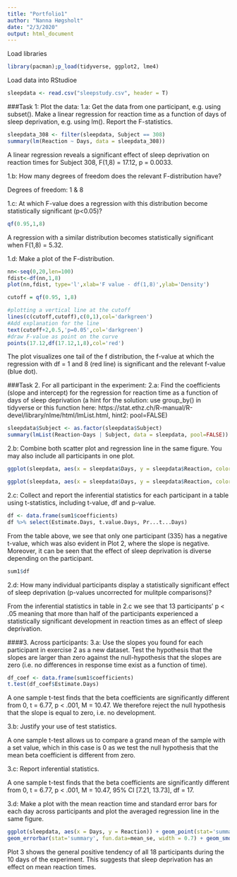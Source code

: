 ---
title: "Portfolio1"
author: "Nanna Høgsholt"
date: "2/3/2020"
output: html_document
---

Load libraries 
```{r}
library(pacman);p_load(tidyverse, ggplot2, lme4)
```

Load data into RStudioe
```{r}
sleepdata <- read.csv("sleepstudy.csv", header = T)
```

###Task 1: Plot the data: 
1.a: Get the data from one participant, e.g. using subset(). Make a linear regression for reaction time as a function of days of sleep deprivation, e.g. using lm(). Report the F-statistics.
```{r}
sleepdata_308 <- filter(sleepdata, Subject == 308)
summary(lm(Reaction ~ Days, data = sleepdata_308))
```

A linear regression reveals a significant effect of sleep deprivation on reaction times for Subject 308, F(1,8) = 17.12, p = 0.0033.

1.b: How many degrees of freedom does the relevant F-distribution have?

Degrees of freedom: 1 & 8 


1.c: At which F-value does a regression with this distribution become statistically significant (p<0.05)? 
```{r}
qf(0.95,1,8)
```
A regression with a similar distribution becomes statistically significant when F(1,8) = 5.32.  

1.d: Make a plot of the F-distribution.
```{r}
nn<-seq(0,20,len=100)
fdist<-df(nn,1,8)
plot(nn,fdist, type='l',xlab='F value - df(1,8)',ylab='Density')

cutoff = qf(0.95, 1,8)

#plotting a vertical line at the cutoff
lines(c(cutoff,cutoff),c(0,1),col='darkgreen')
#Add explanation for the line
text(cutoff+2,0.5,'p=0.05',col='darkgreen')
#draw F-value as point on the curve
points(17.12,df(17.12,1,8),col='red')
```

The plot visualizes one tail of the f distribution, the f-value at which the regression with df = 1 and 8 (red line) is significant and the relevant f-value (blue dot).

###Task 2. For all participant in the experiment: 
2.a: Find the coefficients (slope and intercept) for the regression for reaction time as a function of days of sleep deprivation (a hint for the solution: use group_by() in tidyverse or this function here:
https://stat.ethz.ch/R-manual/R-devel/library/nlme/html/lmList.html, hint2: pool=FALSE)
```{r}
sleepdata$Subject <- as.factor(sleepdata$Subject)
summary(lmList(Reaction~Days | Subject, data = sleepdata, pool=FALSE))


```



2.b: Combine both scatter plot and regression line in the same figure. You may also include all participants in one plot.

```{r}
ggplot(sleepdata, aes(x = sleepdata$Days, y = sleepdata$Reaction, color = Subject)) + geom_point() + geom_smooth(method = "lm", alpha = 0, fill = "Blue") + labs(x = "Days of sleep deprivation", y = "Reactiontime") + ggtitle("Plot 1")
```

```{r}
ggplot(sleepdata, aes(x = sleepdata$Days, y = sleepdata$Reaction, color = Subject)) + geom_point() + geom_smooth(method = "lm", alpha = 0.1, fill = "Blue") + labs(x = "Days of sleep deprivation", y = "Reactiontime") + facet_wrap(~Subject) + ggtitle("Plot 2")
```


2.c: Collect and report the inferential statistics for each participant in a table using t-statistics, including t-value, df and p-value.

```{r}
df <- data.frame(sum1$coefficients)
df %>% select(Estimate.Days, t.value.Days, Pr...t...Days)
```

From the table above, we see that only one participant (335) has a negative t-value, which was also evident in Plot 2, where the slope is negative. Moreover, it can be seen that the effect of sleep deprivation is diverse depending on the participant.

```{r}
sum1$df
```



2.d: How many individual participants display a statistically significant effect of sleep deprivation (p-values uncorrected for mulitple comparisons)?

From the inferential statistics in table in 2.c we see that 13 participants’ p < .05 meaning that more than half of the participants experienced a statistically significant development in reaction times as an effect of sleep deprivation.



####3. Across participants: 
3.a: Use the slopes you found for each participant in exercise 2 as a new dataset. Test the hypothesis that the slopes are larger than zero against the null-hypothesis that the slopes are zero (i.e. no differences in response time exist as a function of time).

```{r}
df_coef <- data.frame(sum1$coefficients)
t.test(df_coef$Estimate.Days)
```

A one sample t-test finds that the beta coefficients are significantly different from 0, t = 6.77, p < .001, M = 10.47. We therefore reject the null hypothesis that the slope is equal to zero, i.e. no development.

3.b: Justify your use of test statistics.

A one sample t-test allows us to compare a grand mean of the sample
with a set value, which in this case is 0 as we test the null hypothesis that the mean beta coefficient is different from zero.


3.c: Report inferential statistics.

A one sample t-test finds that the beta coefficients are significantly different
from 0, t = 6.77, p < .001, M = 10.47, 95% CI [7.21, 13.73], df = 17.

3.d: Make a plot with the mean reaction time and standard error bars for each day across participants and plot the averaged regression line in the same figure.

```{r}
ggplot(sleepdata, aes(x = Days, y = Reaction)) + geom_point(stat='summary', fun.y=mean) +
geom_errorbar(stat='summary', fun.data=mean_se, width = 0.7) + geom_smooth(method = "lm", alpha = 0, fill = "Blue") + ggtitle("Plot 3")
```

Plot 3 shows the general positive tendency of all 18 participants during the 10 days of the experiment. This suggests that sleep deprivation has an effect on mean reaction times.






